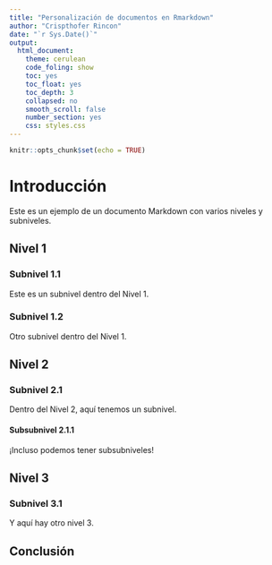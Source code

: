 ```yaml
---
title: "Personalización de documentos en Rmarkdown"
author: "Crispthofer Rincon"
date: "`r Sys.Date()`"
output: 
  html_document: 
    theme: cerulean
    code_foling: show
    toc: yes
    toc_float: yes
    toc_depth: 3
    collapsed: no
    smooth_scroll: false
    number_section: yes
    css: styles.css
---
```


```r
knitr::opts_chunk$set(echo = TRUE)
```

# Introducción

Este es un ejemplo de un documento Markdown con varios niveles y subniveles.

## Nivel 1

### Subnivel 1.1

Este es un subnivel dentro del Nivel 1.

### Subnivel 1.2

Otro subnivel dentro del Nivel 1.

## Nivel 2

### Subnivel 2.1

Dentro del Nivel 2, aquí tenemos un subnivel.

#### Subsubnivel 2.1.1

¡Incluso podemos tener subsubniveles!

## Nivel 3

### Subnivel 3.1

Y aquí hay otro nivel 3.

## Conclusión